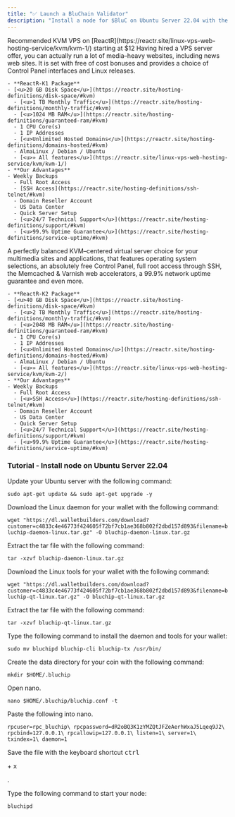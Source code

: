 ```yaml
---
title: "✅ Launch a BluChain Validator"
description: "Install a node for $BluC on Ubuntu Server 22.04 with the following tutorial."
---
```


<Info>
  Recommended KVM VPS on [ReactR](https://reactr.site/linux-vps-web-hosting-service/kvm/kvm-1/) starting at $12

  <Card title="ReactR-K1" icon="server" iconType="regular" href="https://reactr.site/linux-vps-web-hosting-service/kvm/kvm-1/" cta="$12.00/month">
    Having hired a VPS server offer, you can actually run a lot of media–heavy websites, including news web sites. It is set with free of cost bonuses and provides a choice of Control Panel interfaces and Linux releases.

    - **ReactR-K1 Package**
    - [<u>20 GB Disk Space</u>](https://reactr.site/hosting-definitions/disk-space/#kvm)
      - [<u>1 TB Monthly Traffic</u>](https://reactr.site/hosting-definitions/monthly-traffic/#kvm)
      - [<u>1024 MB RAM</u>](https://reactr.site/hosting-definitions/guaranteed-ram/#kvm)
      - 1 CPU Core(s)
      - 1 IP Addresses
      - [<u>Unlimited Hosted Domains</u>](https://reactr.site/hosting-definitions/domains-hosted/#kvm)
      - AlmaLinux / Debian / Ubuntu
      - [<u>» All features</u>](https://reactr.site/linux-vps-web-hosting-service/kvm/kvm-1/)
    - **Our Advantages**
    - Weekly Backups
      - Full Root Access
      - [SSH Access](https://reactr.site/hosting-definitions/ssh-telnet/#kvm)
      - Domain Reseller Account
      - US Data Center
      - Quick Server Setup
      - [<u>24/7 Technical Support</u>](https://reactr.site/hosting-definitions/support/#kvm)
      - [<u>99.9% Uptime Guarantee</u>](https://reactr.site/hosting-definitions/service-uptime/#kvm)
  </Card>
  <Card title="ReactR-K2" icon="server" iconType="regular" href="https://reactr.site/linux-vps-web-hosting-service/kvm/kvm-2/" cta="$24.00/month">
    A perfectly balanced KVM–centered virtual server choice for your multimedia sites and applications, that features operating system selections, an absolutely free Control Panel, full root access through SSH, the Memcached & Varnish web accelerators, a 99.9% network uptime guarantee and even more.

    - **ReactR-K2 Package**
    - [<u>40 GB Disk Space</u>](https://reactr.site/hosting-definitions/disk-space/#kvm)
      - [<u>2 TB Monthly Traffic</u>](https://reactr.site/hosting-definitions/monthly-traffic/#kvm)
      - [<u>2048 MB RAM</u>](https://reactr.site/hosting-definitions/guaranteed-ram/#kvm)
      - 1 CPU Core(s)
      - 1 IP Addresses
      - [<u>Unlimited Hosted Domains</u>](https://reactr.site/hosting-definitions/domains-hosted/#kvm)
      - AlmaLinux / Debian / Ubuntu
      - [<u>» All features</u>](https://reactr.site/linux-vps-web-hosting-service/kvm/kvm-2/)
    - **Our Advantages**
    - Weekly Backups
      - Full Root Access
      - [<u>SSH Access</u>](https://reactr.site/hosting-definitions/ssh-telnet/#kvm)
      - Domain Reseller Account
      - US Data Center
      - Quick Server Setup
      - [<u>24/7 Technical Support</u>](https://reactr.site/hosting-definitions/support/#kvm)
      - [<u>99.9% Uptime Guarantee</u>](https://reactr.site/hosting-definitions/service-uptime/#kvm)
  </Card>
</Info>

### **Tutorial - Install node on Ubuntu Server 22.04**

Update your Ubuntu server with the following command:

`sudo apt-get update && sudo apt-get upgrade -y`

Download the Linux daemon for your wallet with the following command:

`wget "https://dl.walletbuilders.com/download?customer=c4833c4e46773f424605f72bf7cb1ae368b802f2dbd157d893&filename=bluchip-daemon-linux.tar.gz" -O bluchip-daemon-linux.tar.gz`

Extract the tar file with the following command:

`tar -xzvf bluchip-daemon-linux.tar.gz`

Download the Linux tools for your wallet with the following command:

`wget "https://dl.walletbuilders.com/download?customer=c4833c4e46773f424605f72bf7cb1ae368b802f2dbd157d893&filename=bluchip-qt-linux.tar.gz" -O bluchip-qt-linux.tar.gz`

Extract the tar file with the following command:

`tar -xzvf bluchip-qt-linux.tar.gz`

Type the following command to install the daemon and tools for your wallet:

`sudo mv bluchipd bluchip-cli bluchip-tx /usr/bin/`

Create the data directory for your coin with the following command:

`mkdir $HOME/.bluchip`

Open nano.

`nano $HOME/.bluchip/bluchip.conf -t`

Paste the following into nano.

`rpcuser=rpc_bluchip\
rpcpassword=dR2oBQ3K1zYMZQtJFZeAerhWxaJ5Lqeq9J2\
rpcbind=127.0.0.1\
rpcallowip=127.0.0.1\
listen=1\
server=1\
txindex=1\
daemon=1`

Save the file with the keyboard shortcut <kbd>ctrl</kbd>

\+ <kbd>x</kbd>

.

Type the following command to start your node:

`bluchipd`